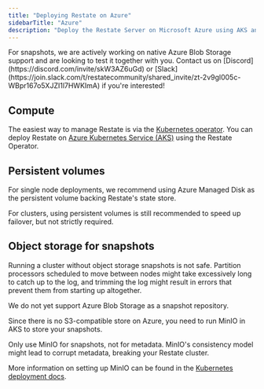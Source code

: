 ```yaml
---
title: "Deploying Restate on Azure"
sidebarTitle: "Azure"
description: "Deploy the Restate Server on Microsoft Azure using AKS and persistent storage."
---
```


<Info>
For snapshots, we are actively working on native Azure Blob Storage support and are looking to test it together with you. Contact us on [Discord](https://discord.com/invite/skW3AZ6uGd) or [Slack](https://join.slack.com/t/restatecommunity/shared_invite/zt-2v9gl005c-WBpr167o5XJZI1l7HWKImA) if you're interested!
</Info>

## Compute

The easiest way to manage Restate is via the [Kubernetes operator](/server/deploy/kubernetes).
You can deploy Restate on [Azure Kubernetes Service (AKS)](https://azure.microsoft.com/en-us/products/kubernetes-service) using the Restate Operator.

## Persistent volumes

For single node deployments, we recommend using Azure Managed Disk as the persistent volume backing Restate's state store.

For clusters, using persistent volumes is still recommended to speed up failover, but not strictly required.

## Object storage for snapshots

Running a cluster without object storage snapshots is not safe. Partition processors scheduled to move between nodes might take excessively long to catch up to the log, and trimming the log might result in errors that prevent them from starting up altogether.

We do not yet support Azure Blob Storage as a snapshot repository.

Since there is no S3-compatible store on Azure, you need to run MinIO in AKS to store your snapshots.

<Warning>
Only use MinIO for snapshots, not for metadata. MinIO's consistency model might lead to corrupt metadata, breaking your Restate cluster.

More information on setting up MinIO can be found in the [Kubernetes deployment docs](/server/deploy/kubernetes#minio-object-storage).
</Warning>